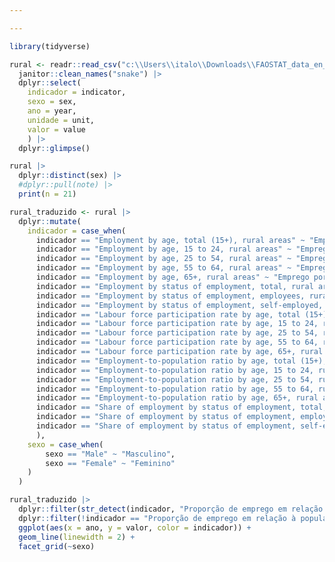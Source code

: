 ```yaml
---

---
```


```r
library(tidyverse)
```

```r
rural <- readr::read_csv("c:\\Users\\italo\\Downloads\\FAOSTAT_data_en_7-6-2024.csv") |>
  janitor::clean_names("snake") |>
  dplyr::select(
    indicador = indicator,
    sexo = sex,
    ano = year,
    unidade = unit,
    valor = value
    ) |>
  dplyr::glimpse()
```

```r
rural |>
  dplyr::distinct(sex) |>
  #dplyr::pull(note) |>
  print(n = 21)
```

```r
rural_traduzido <- rural |>
  dplyr::mutate(
    indicador = case_when(
      indicador == "Employment by age, total (15+), rural areas" ~ "Emprego por idade, total (15+)",
      indicador == "Employment by age, 15 to 24, rural areas" ~ "Emprego por idade, 15 a 24 anos",
      indicador == "Employment by age, 25 to 54, rural areas" ~ "Emprego por idade, 25 a 54 anos",
      indicador == "Employment by age, 55 to 64, rural areas" ~ "Emprego por idade, 55 a 64 anos",
      indicador == "Employment by age, 65+, rural areas" ~ "Emprego por idade, 65+",
      indicador == "Employment by status of employment, total, rural areas" ~ "Emprego por status de emprego, total",
      indicador == "Employment by status of employment, employees, rural areas" ~ "Emprego por status de emprego, empregados",
      indicador == "Employment by status of employment, self-employed, rural areas" ~ "Emprego por status de emprego, autônomos",
      indicador == "Labour force participation rate by age, total (15+), rural areas" ~ "Taxa de participação na força de trabalho por idade, total (15+)",
      indicador == "Labour force participation rate by age, 15 to 24, rural areas" ~ "Taxa de participação na força de trabalho por idade, 15 a 24 anos",
      indicador == "Labour force participation rate by age, 25 to 54, rural areas" ~ "Taxa de participação na força de trabalho por idade, 25 a 54 anos",
      indicador == "Labour force participation rate by age, 55 to 64, rural areas" ~ "Taxa de participação na força de trabalho por idade, 55 a 64 anos",
      indicador == "Labour force participation rate by age, 65+, rural areas" ~ "Taxa de participação na força de trabalho por idade, 65+",
      indicador == "Employment-to-population ratio by age, total (15+), rural areas" ~ "Proporção de emprego em relação à população por idade, total (15+)",
      indicador == "Employment-to-population ratio by age, 15 to 24, rural areas" ~ "Proporção de emprego em relação à população por idade, 15 a 24 anos",
      indicador == "Employment-to-population ratio by age, 25 to 54, rural areas" ~ "Proporção de emprego em relação à população por idade, 25 a 54 anos",
      indicador == "Employment-to-population ratio by age, 55 to 64, rural areas" ~ "Proporção de emprego em relação à população por idade, 55 a 64 anos",
      indicador == "Employment-to-population ratio by age, 65+, rural areas" ~ "Proporção de emprego em relação à população por idade, 65+",
      indicador == "Share of employment by status of employment, total, rural areas" ~ "Participação do emprego por status de emprego, total",
      indicador == "Share of employment by status of employment, employees, rural areas" ~ "Participação do emprego por status de emprego, empregados",
      indicador == "Share of employment by status of employment, self-employed, rural areas" ~ "Participação do emprego por status de emprego, autônomos"
      ),
    sexo = case_when(
        sexo == "Male" ~ "Masculino",
        sexo == "Female" ~ "Feminino"
    )
  )
```


```r
rural_traduzido |>
  dplyr::filter(str_detect(indicador, "Proporção de emprego em relação à população por idade"))|>
  dplyr::filter(!indicador == "Proporção de emprego em relação à população por idade, total (15+)")|>
  ggplot(aes(x = ano, y = valor, color = indicador)) +
  geom_line(linewidth = 2) +
  facet_grid(~sexo)
```
